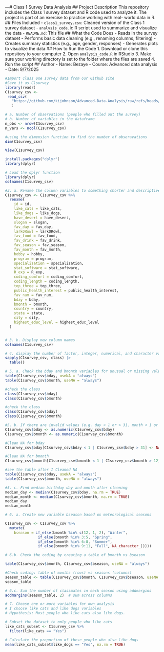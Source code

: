---# Class 1 Survey Data Analysis
## Project Description
This repository includes the Class 1 survey dataset and R code used to
analyze it. The project is part of an exercise to practice working with real-
world data in R.
## Files Included
- `class1_survey.csv`: Cleaned version of the Class 1 survey dataset
- `analysis_code.R`: R script used to summarize and visualize the data
- `README.md`: This file
## What the Code Does
- Reads in the survey dataset
- Performs basic data cleaning (e.g., renaming columns, filtering)
- Creates summary statistics (e.g., age, gender, responses)
- Generates plots to visualize the data
## How to Run the Code
1. Download or clone this repository to your computer
2. Open `analysis_code.R` in RStudio
3. Make sure your working directory is set to the folder where the files are
saved
4. Run the script
## Author
- Name: Bezaye
- Course: Advanced data analysis
- Date: 9/7/2025

```{r, chunk1, message=FALSE}
#Import class one survey data from our Github site
#Save it as C1survey
library(readr)
C1survey_csv <-
 read_csv(
   "https://github.com/kijohnson/Advanced-Data-Analysis/raw/refs/heads/main/Class%201%20Survey%20Fall%202025%202.csv"
   )
```
```{r, chunk2}
# a. Number of observations (people who filled out the survey)
# b. Number of variables in the dataframe
n_obs <- nrow(C1survey_csv)
n_vars <- ncol(C1survey_csv)
```


```{r, chunk3}
#using the dimension function to find the number of obseravations
dim(C1survey_csv) 
```


```{r, chunk4}
View(C1survey_csv)
```
```{r}
install.packages("dplyr")
library(dplyr) 
```

```{r, chunk5}
# Load the dplyr function
library(dplyr) 
colnames(C1survey_csv) 
```
```{r, Chunk6}
#3. a. Rename the column variables to something shorter and descriptive
C1survey_csv <- C1survey_csv %>%
  rename(
    id = id,
    like_cats = like_cats,
    like_dogs = like_dogs,
    have_desert = have_desert,
    slogan = slogan,
    fav_day = fav_day,
    larkORowl = larkORowl,
    fav_food = fav_food,
    fav_drink = fav_drink,
    fav_season = fav_season,
    fav_month = fav_month,
    hobby = hobby,
    program = program,
    specialization = specialization,
    stat_software = stat_software,
    R_exp = R_exp,
    coding_comfort = coding_comfort,
    coding_length = coding_length,
    top_three = top_three,
    public_health_interest = public_health_interest,
    fav_num = fav_num,
    bday = bday,
    bmonth = bmonth,
    country = country,
    state = state,
    city = city,
    highest_educ_level = highest_educ_level
  )



```

```{r, chunk7}
# 3. b. Display new column names
colnames(C1survey_csv)
```
```{r, chunk8}
# 4. display the number of factor, integer, numerical, and character variables there are in the C1survey dataset. 
sapply(C1survey_csv, class) |> 
  table()
```
```{r, chunk9}
# 5. a. Check the bday and bmonth variables for unusual or missing values
table(C1survey_csv$bday, useNA = "always")
table(C1survey_csv$bmonth, useNA = "always")
```
```{r, chunk10}
#check the class
class(C1survey_csv$bday)
class(C1survey_csv$bmonth)
```
```{r, chunk11}
#check the class
class(C1survey_csv$bday)
class(C1survey_csv$bmonth)
```
```{r, chunk12}
#5. b. If there are invalid values (e.g. day < 1 or > 31, month < 1 or > 12), replace them with NA
C1survey_csv$bday <- as.numeric(C1survey_csv$bday)
C1survey_csv$bmonth <- as.numeric(C1survey_csv$bmonth)
```

```{r, chunk13}
#Clean NA for bday
C1survey_csv$bday[C1survey_csv$bday < 1 | C1survey_csv$bday > 31] <- NA

```
```{r, chunk14}
#Clean NA for bmonth
C1survey_csv$bmonth[C1survey_csv$bmonth < 1 | C1survey_csv$bmonth > 12] <- NA
```

```{r, chunk15}
#see the table after I Cleaned NA
table(C1survey_csv$bday, useNA = "always")
table(C1survey_csv$bmonth, useNA = "always")
```
```{r, chunk16}
#5. c. Find median birthday day and month after cleaning
median_day <- median(C1survey_csv$bday, na.rm = TRUE)
median_month <- median(C1survey_csv$bmonth, na.rm = TRUE)
median_day
median_month
```

```{r, chunk17}
# 6. a. Create new variable bseason based on meteorological seasons

C1survey_csv <- C1survey_csv %>%
  mutate(
    bseason = if_else(bmonth %in% c(12, 1, 2), "Winter",
               if_else(bmonth %in% 3:5, "Spring",
               if_else(bmonth %in% 6:8, "Summer",
               if_else(bmonth %in% 9:11, "Fall", NA_character_)))))

```
```{r, chunk18}
# 6.b. Check the coding by creating a table of bmonth vs bseason

table(C1survey_csv$bmonth, C1survey_csv$bseason, useNA = "always")

```
```{r, chunk19}
#Check coding: table of months (rows) vs seasons (columns)
season_table <- table(C1survey_csv$bmonth, C1survey_csv$bseason, useNA = "always")
season_table
```
```{r, chunk20}
# 6.c. Sum the number of classmates in each season using addmargins
addmargins(season_table, 2)  # sum across columns


```
```{r, chunk21}

# 7. Choose one or more variables for own analysis
# I choose like cats and like dogs variables
# Hypothesis: Most people who like cats also like dogs.

# Subset the dataset to only people who like cats
like_cats_subset <- C1survey_csv %>%
  filter(like_cats == "Yes")

# Calculate the proportion of these people who also like dogs
mean(like_cats_subset$like_dogs == "Yes", na.rm = TRUE)

```


